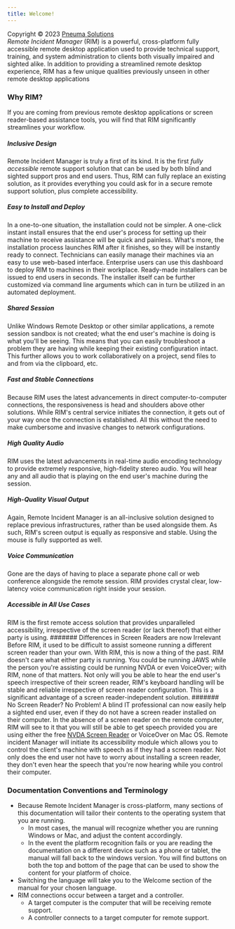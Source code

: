 ```yaml
---
title: Welcome!
---
```


Copyright © 2023 [Pneuma Solutions](https://www.pneumasolutions.com)  
*Remote Incident Manager* (RIM) is a powerful, cross-platform fully accessible remote desktop application used to provide technical support, training, and system administration to clients both visually impaired and sighted alike. In addition to providing a streamlined remote desktop experience, RIM has a few unique qualities previously unseen in other remote desktop applications

### Why RIM?
If you are coming from previous remote desktop applications or screen reader-based assistance tools, you will find that RIM significantly streamlines your workflow.
##### Inclusive Design
Remote Incident Manager is truly a first of its kind. It is the first *fully accessible* remote support solution that can be used by both blind and sighted support pros and end users. Thus, RIM can fully replace an existing solution, as it provides everything you could ask for in a secure remote support solution, plus complete accessibility.
##### Easy to Install and Deploy
In a one-to-one situation, the installation could not be simpler. A one-click instant install ensures that the end user's process for setting up their machine to receive assistance will be quick and painless. What's more, the installation process launches RIM after it finishes, so they will be instantly ready to connect.
Technicians can easily manage their machines via an easy to use web-based interface. Enterprise users can use this dashboard to deploy RIM to machines in their workplace. Ready-made installers can be issued to end users in seconds. The installer itself can be further customized via command line arguments which can in turn be utilized in an automated deployment.
##### Shared Session
Unlike Windows Remote Desktop or other similar applications, a remote session sandbox is not created; what the end user's machine is doing is what you'll be seeing. This means that you can easily troubleshoot a problem they are having while keeping their existing configuration intact. This further allows you to work collaboratively on a project, send files to and from via the clipboard, etc.
##### Fast and Stable Connections
Because RIM uses the latest advancements in direct computer-to-computer connections, the responsiveness is head and shoulders above other solutions. While RIM's central service initiates the connection, it gets out of your way once the connection is established. All this without the need to make cumbersome and invasive changes to network configurations.
##### High Quality Audio
RIM uses the latest advancements in real-time audio encoding technology to provide extremely responsive, high-fidelity stereo audio. You will hear any and all audio that is playing on the end user's machine during the session.
##### High-Quality Visual Output
Again, Remote Incident Manager is an all-inclusive solution designed to replace previous infrastructures, rather than be used alongside them. As such, RIM's screen output is equally as responsive and stable. Using the mouse is fully supported as well.
##### Voice Communication
Gone are the days of having to place a separate phone call or web conference alongside the remote session. RIM provides crystal clear, low-latency voice communication right inside your session.
##### Accessible in *All* Use Cases
RIM is the first remote access solution that provides unparalleled accessibility, irrespective of the screen reader (or lack thereof) that either party is using.
####### Differences in Screen Readers are now Irrelevant
Before RIM, it used to be difficult to assist someone running a different screen reader than your own. With RIM, this is now a thing of the past. RIM doesn't care what either party is running. You could be running JAWS while the person you're assisting could be running NVDA or even VoiceOver; with RIM, none of that matters. Not only will you be able to hear the end user's speech irrespective of their screen reader, RIM's keyboard handling will be stable and reliable irrespective of screen reader configuration. This is a significant advantage of a screen reader-independent solution.
####### No Screen Reader? No Problem!
A blind IT professional can now easily help a sighted end user, even if they do not have a screen reader installed on their computer. In the absence of a screen reader on the remote computer, RIM will see to it that you will still be able to get speech provided you are using either the free [NVDA Screen Reader](https://nvaccess.org) or VoiceOver on Mac OS. Remote incident Manager will initiate its accessibility module which allows you to control the client's machine with speech as if they had a screen reader. Not only does the end user not have to worry about installing a screen reader, they don't even hear the speech that you're now hearing while you control their computer.
### Documentation Conventions and Terminology
* Because Remote Incident Manager is cross-platform, many sections of this documentation will tailor their contents to the operating system that you are running.
    * In most cases, the manual will recognize whether you are running Windows or Mac, and adjust the content accordingly.
    * In the event the platform recognition fails or you are reading the documentation on a different device such as a phone or tablet, the manual will fall back to the windows version. You will find buttons on both the top and bottom of the page that can be used to show the content for your platform of choice.
* Switching the language will take you to the Welcome section of the manual for your chosen language.
* RIM connections occur between a target and a controller.
    * A target computer is the computer that will be receiving remote support.
    * A controller connects to a target computer for remote support.
